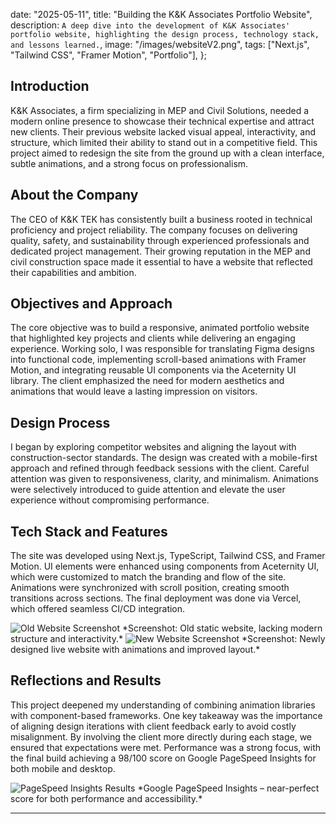 
  date: "2025-05-11",
  title: "Building the K&K Associates Portfolio Website",
  description: `A deep dive into the development of K&K Associates' portfolio website, highlighting the design process, technology stack, and lessons learned.`,
  image: "/images/websiteV2.png",
  tags: ["Next.js", "Tailwind CSS", "Framer Motion", "Portfolio"],
};


## Introduction

K&K Associates, a firm specializing in MEP and Civil Solutions, needed a modern online presence to showcase their technical expertise and attract new clients. Their previous website lacked visual appeal, interactivity, and structure, which limited their ability to stand out in a competitive field. This project aimed to redesign the site from the ground up with a clean interface, subtle animations, and a strong focus on professionalism.

## About the Company

The CEO of K&K TEK has consistently built a business rooted in technical proficiency and project reliability. The company focuses on delivering quality, safety, and sustainability through experienced professionals and dedicated project management. Their growing reputation in the MEP and civil construction space made it essential to have a website that reflected their capabilities and ambition.

## Objectives and Approach

The core objective was to build a responsive, animated portfolio website that highlighted key projects and clients while delivering an engaging experience. Working solo, I was responsible for translating Figma designs into functional code, implementing scroll-based animations with Framer Motion, and integrating reusable UI components via the Aceternity UI library. The client emphasized the need for modern aesthetics and animations that would leave a lasting impression on visitors.

## Design Process

I began by exploring competitor websites and aligning the layout with construction-sector standards. The design was created with a mobile-first approach and refined through feedback sessions with the client. Careful attention was given to responsiveness, clarity, and minimalism. Animations were selectively introduced to guide attention and elevate the user experience without compromising performance.

## Tech Stack and Features

The site was developed using Next.js, TypeScript, Tailwind CSS, and Framer Motion. UI elements were enhanced using components from Aceternity UI, which were customized to match the branding and flow of the site. Animations were synchronized with scroll position, creating smooth transitions across sections. The final deployment was done via Vercel, which offered seamless CI/CD integration.

<Image src="/images/websiteV1.png" alt="Old Website Screenshot" width={1200} height={800} />
*Screenshot: Old static website, lacking modern structure and interactivity.*

<Image src="/images/websiteV2.png" alt="New Website Screenshot" width={1200} height={800} />
*Screenshot: Newly designed live website with animations and improved layout.*

## Reflections and Results

This project deepened my understanding of combining animation libraries with component-based frameworks. One key takeaway was the importance of aligning design iterations with client feedback early to avoid costly misalignment. By involving the client more directly during each stage, we ensured that expectations were met. Performance was a strong focus, with the final build achieving a 98/100 score on Google PageSpeed Insights for both mobile and desktop.

<Image src="/images/pageInsights.png" alt="PageSpeed Insights Results" width={1200} height={800} />
*Google PageSpeed Insights – near-perfect score for both performance and accessibility.*

---

